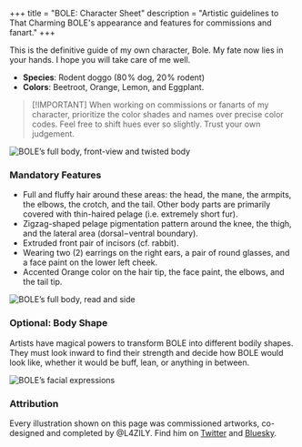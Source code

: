 +++
title = "BOLE: Character Sheet"
description = "Artistic guidelines to That Charming BOLE's appearance and features for commissions and fanart."
+++

This is the definitive guide of my own character, <span class="bole">Bole</span>.
My fate now lies in your hands.
I hope you will take care of me well.

- **Species**: Rodent doggo <span class="muted">(80 ‍‍% dog, 20 ‍‍% rodent)</span>
- **Colors**:
  <span class="px-px text-beetroot not-print:bg-black"><span class="iconify mingcute--square-fill iconify-inline" /> Beetroot</span>,
  <span class="px-px text-orange not-print:bg-black"><span class="iconify mingcute--square-fill iconify-inline" /> Orange</span>,
  <span class="px-px text-lemon not-print:bg-black"><span class="iconify mingcute--square-fill iconify-inline" /> Lemon</span>, and
  <span class="px-px text-eggplant not-print:bg-black"><span class="iconify mingcute--square-fill iconify-inline" /> Eggplant</span>.

> \[!IMPORTANT]
> When working on commissions or fanarts of my character,
> prioritize the color shades and names over precise color codes.
> Feel free to shift hues ever so slightly. Trust your own judgement.

![BOLE’s full body, front-view and twisted body](../images/bole-full-body-main.png)

### Mandatory Features

- Full and fluffy hair around these areas:
  the head, the mane, the armpits, the elbows, the crotch, and the tail.
  <span class="muted">Other body parts are primarily covered with thin-haired pelage
  (i.e. extremely short fur).</span>
- Zigzag-shaped pelage pigmentation pattern
  around the knee, the thigh, and the lateral area
  <span class="muted">(dorsal – ventral boundary)</span>.
- Extruded front pair of incisors <span class="muted">(cf. rabbit)</span>.
- Wearing two <span class="muted">(2)</span> earrings on the right ears,
  a pair of round glasses, and a face paint on the lower left cheek.
- Accented <span class="px-px text-orange not-print:bg-black"><span class="iconify mingcute--square-fill align-[-0.15em]" /> Orange</span>
  color on the hair tip, the face paint, the elbows, and the tail tip.

![BOLE’s full body, read and side](../images/bole-full-body-alt.png)

### Optional: Body Shape

Artists have magical powers to transform BOLE into different bodily shapes.
They must look inward to find their strength and decide how BOLE would look like,
whether it would be buff, lean, or anything in between.

![BOLE’s facial expressions](../images/bole-faces.png)

### Attribution

Every illustration shown on this page was commissioned artworks,
co-designed and completed by @L4ZILY.
Find him on [Twitter](https://x.com/L4ZILY)
and [Bluesky](https://bsky.app/profile/l4zily.bsky.social).
